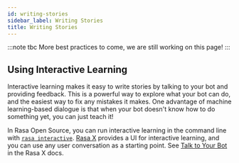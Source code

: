 ```yaml
---
id: writing-stories
sidebar_label: Writing Stories
title: Writing Stories
---
```


<!-- TODO add best practices -->

:::note tbc 
More best practices to come, we are still working on this page!
:::

## Using Interactive Learning

Interactive learning makes it easy to write stories by talking to your bot and providing feedback.
This is a powerful way to explore what your bot can do, and the easiest way to fix any mistakes
it makes. One advantage of machine learning-based dialogue is that when
your bot doesn't know how to do something yet, you can just teach it!

In Rasa Open Source, you can run interactive learning in the command line with 
[`rasa interactive`](./command-line-interface.mdx#interactive-learning).
[Rasa X](http://rasa.com/docs/rasa-x) provides a UI for interactive learning, and you can use any user conversation
as a starting point. See [Talk to Your Bot](https://rasa.com/docs/rasa-x/user-guide/share-assistant/#talk-to-your-bot)
in the Rasa X docs.

<!-- TODO info about using interactive learning locally, can come from old docs -->
